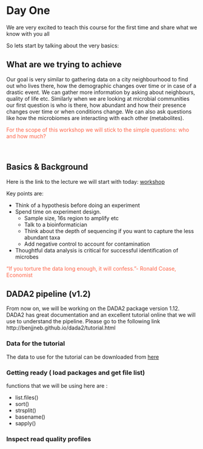 # Day One
We are very excited to teach this course for the first time and share what we know with you all

So lets start by talking about the very basics:


## What are we trying to achieve
  
Our goal is very similar to gathering data on a city neighbourhood to find out who lives there, how the demographic changes over time  or in case of a drastic event. We can gather more information by asking about neighbours, quality of life etc. Similarly when we are looking at microbial communities our first question is who is there, how abundant and how their presence changes over time or when conditions change. We can also ask questions like how the microbiomes are interacting with each other (metabolites).

  <p><font color="Tomato">For the scope of this workshop we will stick to the simple questions: who and how much?</p></font>
  
  
<br>

## Basics & Background

Here is the link to the lecture we will  start with today: [workshop](microbiomeworkshop.pdf)

Key points are:

- Think of a hypothesis before doing an experiment
- Spend time on experiment design.
  - Sample size, 16s region to amplify etc
  - Talk to a bioinformatician
  - Think about the depth of sequencing if you want to capture the less abundant taxa
  - Add negative control to account for contamination
  
- Thoughtful data analysis is critical for successful identification of microbes

<p><font color="Tomato">"If you torture the data long enough, it will confess."- Ronald Coase, Economist </p></font>

## DADA2 pipeline (v1.2)
 
From now on, we will be working on the DADA2 package version 1.12. DADA2 has great documentation and an excellent tutorial online that we will use to understand the pipeline. Please go to the following link http://benjjneb.github.io/dada2/tutorial.html

### Data for the tutorial
The data to use for the tutorial can be downloaded from [here](MiSeqSOPData.zip)  

### Getting ready ( load packages and get file list)

functions that we will be using here are :

- list.files()
- sort()
- strsplit()
- basename()
- sapply()

### Inspect read quality profiles


<!-- ```{r,readdata} -->
<!-- library(dada2); -->
<!-- library(limma) -->
<!-- path <- "MiSeq_SOP/" -->
<!-- list.files(path) -->
<!-- ```   -->

<!-- ```{r, findsamplenames} -->
<!-- # Forward and reverse fastq filenames have format: SAMPLENAME_R1_001.fastq and SAMPLENAME_R2_001.fastq -->
<!-- fnFs <- list.files(path, pattern="_R1_001.fastq", full.names = TRUE) -->
<!-- fnRs <- sort(list.files(path, pattern="_R2_001.fastq", full.names = TRUE)) -->
<!-- # Extract sample names, assuming filenames have format: SAMPLENAME_XXX.fastq -->
<!-- sample.names <- sort(strsplit2(basename(fnFs), "_")[,1]) -->
<!-- sample.names -->

<!-- ``` -->